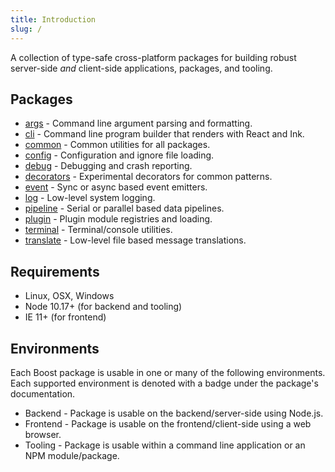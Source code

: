 ```yaml
---
title: Introduction
slug: /
---
```



A collection of type-safe cross-platform packages for building robust server-side _and_ client-side
applications, packages, and tooling.

## Packages

- [args](./args.mdx) - Command line argument parsing and formatting.
- [cli](./cli.mdx) - Command line program builder that renders with React and Ink.
- [common](./common.mdx) - Common utilities for all packages.
- [config](./config.mdx) - Configuration and ignore file loading.
- [debug](./debug.mdx) - Debugging and crash reporting.
- [decorators](./decorators.mdx) - Experimental decorators for common patterns.
- [event](./event.mdx) - Sync or async based event emitters.
- [log](./log.mdx) - Low-level system logging.
- [pipeline](./pipeline.mdx) - Serial or parallel based data pipelines.
- [plugin](./plugin.mdx) - Plugin module registries and loading.
- [terminal](./terminal.mdx) - Terminal/console utilities.
- [translate](./translate.mdx) - Low-level file based message translations.

## Requirements

- Linux, OSX, Windows
- Node 10.17+ (for backend and tooling)
- IE 11+ (for frontend)

## Environments

Each Boost package is usable in one or many of the following environments. Each supported
environment is denoted with a badge under the package's documentation.

- <Badge type="warning">Backend</Badge> - Package is usable on the backend/server-side using Node.js.
- <Badge type="success">Frontend</Badge> - Package is usable on the frontend/client-side using a web
  browser.
- <Badge type="primary">Tooling</Badge> - Package is usable within a command line application or an NPM
  module/package.
